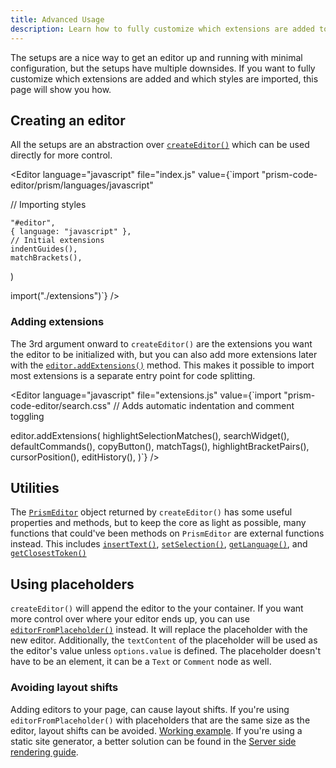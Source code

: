 ```yaml
---
title: Advanced Usage
description: Learn how to fully customize which extensions are added to editors.
---
```



The setups are a nice way to get an editor up and running with minimal configuration, but the setups have multiple downsides. If you want to fully customize which extensions are added and which styles are imported, this page will show you how.

## Creating an editor

All the setups are an abstraction over [`createEditor()`](/api-reference/index/f-createeditor) which can be used directly for more control.

<Editor language="javascript" file="index.js" value={`import "prism-code-editor/prism/languages/javascript"

// Importing styles

	"#editor",
	{ language: "javascript" },
	// Initial extensions
	indentGuides(),
	matchBrackets(),
)

import("./extensions")`} />

### Adding extensions

The 3rd argument onward to `createEditor()` are the extensions you want the editor to be initialized with, but you can also add more extensions later with the [`editor.addExtensions()`](/api-reference/index/i-prismeditor#addextensions) method. This makes it possible to import most extensions is a separate entry point for code splitting.

<Editor language="javascript" file="extensions.js" value={`import "prism-code-editor/search.css"
// Adds automatic indentation and comment toggling


editor.addExtensions(
	highlightSelectionMatches(),
	searchWidget(),
	defaultCommands(),
	copyButton(),
	matchTags(),
	highlightBracketPairs(),
	cursorPosition(),
	editHistory(),
)`} />

## Utilities

The [`PrismEditor`](/api-reference/index/i-prismeditor) object returned by `createEditor()` has some useful properties and methods, but to keep the core as light as possible, many functions that could've been methods on `PrismEditor` are external functions instead. This includes [`insertText()`](/api-reference/utils/f-inserttext/), [`setSelection()`](/api-reference/utils/f-setselection/), [`getLanguage()`](/api-reference/utils/f-getlanguage/), and [`getClosestToken()`](/api-reference/utils/f-getclosesttoken/)

## Using placeholders

`createEditor()` will append the editor to the your container. If you want more control over where your editor ends up, you can use [`editorFromPlaceholder()`](/api-reference/index/f-editorfromplaceholder) instead. It will replace the placeholder with the new editor. Additionally, the `textContent` of the placeholder will be used as the editor's value unless `options.value` is defined. The placeholder doesn't have to be an element, it can be a `Text` or `Comment` node as well.

### Avoiding layout shifts

Adding editors to your page, can cause layout shifts. If you're using `editorFromPlaceholder()` with placeholders that are the same size as the editor, layout shifts can be avoided. [Working example](https://stackblitz.com/edit/vitejs-vite-sbvab7?file=index.html,src%2Fstyle.css,src%2Fmain.ts,readme.md). If you're using a static site generator, a better solution can be found in the [Server side rendering guide](./server-side-rendering).
